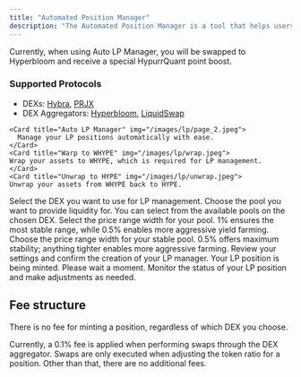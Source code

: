 ```yaml
---
title: "Automated Position Manager"
description: "The Automated Position Manager is a tool that helps users manage their LP positions more effectively."
---
```

<Note> Currently, when using Auto LP Manager, you will be swapped to Hyperbloom and receive a special HypurrQuant point boost.</Note>

### Supported Protocols
- DEXs: [Hybra](https://x.com/HybraFinance), [PRJX](https://x.com/prjx_hl)
- DEX Aggregators: [Hyperbloom](https://x.com/hyperbloomxyz), [LiquidSwap](https://x.com/LiquidLaunchHL)


<CardGroup cols={2}>
  
    <Card title="Auto LP Manager" img="/images/lp/page_2.jpeg">
      Manage your LP positions automatically with ease.
    </Card>
    <Card title="Warp to WHYPE" img="/images/lp/wrap.jpeg">
    Wrap your assets to WHYPE, which is required for LP management.
    </Card>
    <Card title="Unwrap to HYPE" img="/images/lp/unwrap.jpeg">
    Unwrap your assets from WHYPE back to HYPE.
  </Card>
    <Card title="Select a DEX " img="/images/lp/dex.jpeg">
    Select the DEX you want to use for LP management. 
    </Card>
    <Card title="Select a Pool" img="/images/lp/pool.jpeg">
    Choose the pool you want to provide liquidity for.
    You can select from the available pools on the chosen DEX.
    </Card>
    <Card title="Set Range Percentage" img="/images/lp/pct.jpeg">
    Select the price range width for your pool.  
  1% ensures the most stable range, while 0.5% enables more aggressive yield farming.
    </Card>
    <Card title="Set Range Percentage on Stable Pool" img="/images/lp/pct_stable.jpeg">
    Choose the price range width for your stable pool.  
  0.5% offers maximum stability; anything tighter enables more aggressive farming.
  </Card>
  <Card title="Confirm Create LP Manager" img="/images/lp/confirm.jpeg">
    Review your settings and confirm the creation of your LP manager.
  </Card>
    <Card title="LP Mint In Progress" img="/images/lp/mint.jpeg">
  Your LP position is being minted. Please wait a moment.
  </Card>
  <Card title="Check LP Status" img="/images/lp/page_1.jpeg">
    Monitor the status of your LP position and make adjustments as needed.
  </Card>
</CardGroup>


## Fee structure

There is no fee for minting a position, regardless of which DEX you choose.

Currently, a 0.1% fee is applied when performing swaps through the DEX aggregator. Swaps are only executed when adjusting the token ratio for a position.
Other than that, there are no additional fees.